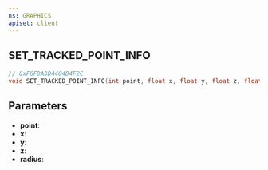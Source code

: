 ```yaml
---
ns: GRAPHICS
apiset: client
---
```

## SET_TRACKED_POINT_INFO

```c
// 0xF6FDA3D4404D4F2C
void SET_TRACKED_POINT_INFO(int point, float x, float y, float z, float radius);
```


## Parameters
* **point**:
* **x**:
* **y**:
* **z**:
* **radius**: